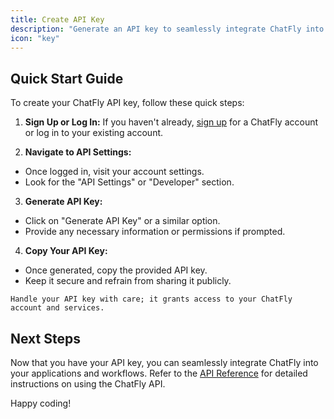 ```yaml
---
title: Create API Key
description: "Generate an API key to seamlessly integrate ChatFly into your applications."
icon: "key"
---
```


## Quick Start Guide

To create your ChatFly API key, follow these quick steps:

1. **Sign Up or Log In:**
If you haven't already, [sign up](https://chatfly.co/signup) for a ChatFly account or log in to your existing account.

2. **Navigate to API Settings:**
- Once logged in, visit your account settings.
- Look for the "API Settings" or "Developer" section.

3. **Generate API Key:**
- Click on "Generate API Key" or a similar option.
- Provide any necessary information or permissions if prompted.

4. **Copy Your API Key:**
- Once generated, copy the provided API key.
- Keep it secure and refrain from sharing it publicly.

<Warning>

    Handle your API key with care; it grants access to your ChatFly account and services.

</Warning>

## Next Steps

Now that you have your API key, you can seamlessly integrate ChatFly into your applications and workflows. Refer to the [API Reference](/api-reference/documents/authentication) for detailed instructions on using the ChatFly API.

Happy coding!
